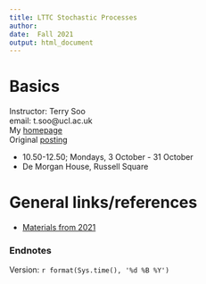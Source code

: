```yaml
---
title: LTTC Stochastic Processes 
author: 
date:  Fall 2021
output: html_document
---
```



#  Basics


Instructor:  Terry Soo
<br>
email:  t.soo@ucl.ac.uk
<br>
My [homepage](https://www.terrysoo.com)
<br>
Original [posting](http://www.ltcc.ac.uk/media/london-taught-course-centre/documents/Stochastic-Processes.pdf)
<br>

* 10.50-12.50; Mondays, 3 October - 31 October   
* De Morgan House, Russell Square

# General links/references 

*  [Materials from 2021](https://tsoo-math.github.io/lttc/skeleton.html)

### Endnotes

Version: `r format(Sys.time(), '%d %B %Y')`


<br>
<br>
<br>
